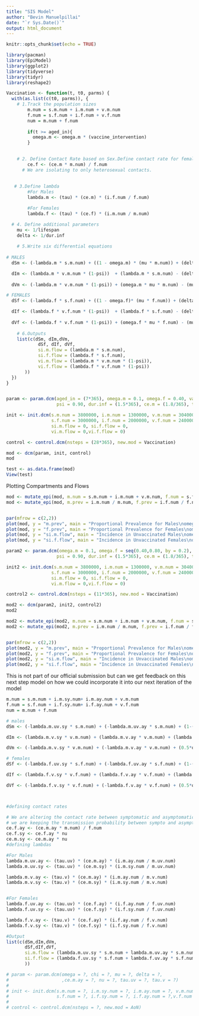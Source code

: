 ```yaml
---
title: "SIS Model"
author: "Bevin Manuelpillai"
date: "`r Sys.Date()`"
output: html_document
---
```


```r
knitr::opts_chunk$set(echo = TRUE)

library(pacman)
library(EpiModel)
library(ggplot2)
library(tidyverse)
library(tidyr)
library(reshape2)
```

```r
Vaccination <- function(t, t0, parms) {
  with(as.list(c(t0, parms)), {
    # 1.Track the population sizes
        m.num = s.m.num + i.m.num + v.m.num
        f.num = s.f.num + i.f.num + v.f.num
        num = m.num + f.num
        
        if(t >= aged_in){
          omega.m <- omega.m * (vaccine_intervention)
        }

    
    # 2. Define Contact Rate based on Sex.Define contact rate for females based on the contact rate for males.
        ce.f <- (ce.m * m.num) / f.num
      # We are isolating to only heterosexual contacts.
      
    
   # 3.Define lambda
        #For Males
        lambda.m <- (tau) * (ce.m) * (i.f.num / f.num)

        #For Females
        lambda.f <- (tau) * (ce.f) * (i.m.num / m.num)

  # 4. Define additional parameters
    mu <- 1/lifespan
    delta <- 1/dur.inf
    
    # 5.Write six differential equations
    
# MALES
  dSm <- (-lambda.m * s.m.num) + ((1 - omega.m) * (mu * m.num)) + (delta * i.m.num)  - (mu * s.m.num)

  dIm <- (lambda.m * v.m.num * (1-psi))  + (lambda.m * s.m.num) - (delta * i.m.num)  - (mu * i.m.num)
  
  dVm <- (-lambda.m * v.m.num * (1-psi)) + (omega.m * mu * m.num) - (mu * v.m.num)

# FEMALES
  dSf <- (-lambda.f * s.f.num) + ((1 - omega.f)* (mu * f.num)) + (delta * i.f.num)  - (mu * s.f.num)

  dIf <- (lambda.f * v.f.num * (1-psi))  + (lambda.f * s.f.num) - (delta * i.f.num)  - (mu * i.f.num)
  
  dVf <- (-lambda.f * v.f.num * (1-psi)) + (omega.f * mu * f.num) - (mu * v.f.num)
    
    # 6.Outputs
    list(c(dSm, dIm,dVm,
            dSf, dIf, dVf,
            si.m.flow = (lambda.m * s.m.num),
            si.f.flow = (lambda.f * s.f.num),
            vi.m.flow = (lambda.m * v.m.num * (1-psi)),
            vi.f.flow = (lambda.f * v.f.num * (1-psi))
       ))
  })
}


param <- param.dcm(aged_in = (7*365), omega.m = 0.1, omega.f = 0.40, vaccine_intervention = c(2,4,6,8), lifespan = (11*365),
                   psi = 0.90, dur.inf = (1.5*365), ce.m = (1.8/365), tau = 0.74)

init <- init.dcm(s.m.num = 3800000, i.m.num = 1300000, v.m.num = 304000,
                 s.f.num = 3000000, i.f.num = 2000000, v.f.num = 240000,
                 si.m.flow = 0, si.f.flow = 0,
                 vi.m.flow = 0,vi.f.flow = 0)

control <- control.dcm(nsteps = (28*365), new.mod = Vaccination)

mod <- dcm(param, init, control)
mod

test <- as.data.frame(mod)
View(test)
```

Plotting Compartments and Flows

```r
mod <- mutate_epi(mod, m.num = s.m.num + i.m.num + v.m.num, f.num = s.f.num + i.f.num + v.f.num)
mod <- mutate_epi(mod, m.prev = i.m.num / m.num, f.prev = i.f.num / f.num)


par(mfrow = c(2,2))
plot(mod, y = "m.prev", main = "Proportional Prevalence for Males\nomega.m = 0.2,0.4x,0.6x,0.8x", legend = "full", ylim = c(0,0.5))
plot(mod, y = "f.prev", main = "Proportional Prevalence for Females\nomega.m = 0.2,0.4x,0.6x,0.8x", legend = "full", ylim = c(0,0.5))
plot(mod, y = "si.m.flow", main = "Incidence in Unvaccinated Males\nomega.m = 0.2,0.4x,0.6x,0.8x", legend = "full")
plot(mod, y = "si.f.flow", main = "Incidence in Unvaccinated Females\nomega.m = 0.2,0.4x,0.6x,0.8x", legend = "full")
```

```r
param2 <- param.dcm(omega.m = 0.1, omega.f = seq(0.40,0.80, by = 0.2), lifespan = (11*365),
                   psi = 0.90, dur.inf = (1.5*365), ce.m = (1.8/365), tau = 0.74)

init2 <- init.dcm(s.m.num = 3800000, i.m.num = 1300000, v.m.num = 304000,
                 s.f.num = 3000000, i.f.num = 2000000, v.f.num = 240000,
                 si.m.flow = 0, si.f.flow = 0,
                 vi.m.flow = 0,vi.f.flow = 0)

control2 <- control.dcm(nsteps = (11*365), new.mod = Vaccination)

mod2 <- dcm(param2, init2, control2)
mod2

mod2 <- mutate_epi(mod2, m.num = s.m.num + i.m.num + v.m.num, f.num = s.f.num + i.f.num + v.f.num)
mod2 <- mutate_epi(mod2, m.prev = i.m.num / m.num, f.prev = i.f.num / f.num)


par(mfrow = c(2,2))
plot(mod2, y = "m.prev", main = "Proportional Prevalence for Males\nomega.f = 0.4,0.6,0.8", legend = "full", ylim = c(0,0.5))
plot(mod2, y = "f.prev", main = "Proportional Prevalence for Females\nomega.f = 0.4,0.6,0.8", legend = "full", ylim = c(0,0.5))
plot(mod2, y = "si.m.flow", main = "Incidence in Unvaccinated Males\nomega.f = 0.4,0.6,0.8", legend = "full")
plot(mod2, y = "si.f.flow", main = "Incidence in Unvaccinated Females\nomega.f = 0.4,0.6,0.8", legend = "full")
```

This is not part of our official submission but can we get feedback on this next step model on how we could incorporate it into our next iteration of the model

```r
m.num = s.m.num + i.m.sy.num+ i.m.ay.num + v.m.num
f.num = s.f.num + i.f.sy.num+ i.f.ay.num + v.f.num
num = m.num + f.num

# males
dSm <- (-lambda.m.uv.sy * s.m.num) + (-lambda.m.uv.ay * s.m.num) + (1-(0.5*omega*chi*mu*num)) + delta(i.m.sy.num) + delta(i.m.ay.num)

dIm <- (lambda.m.v.sy * v.m.num) + (lambda.m.v.ay * v.m.num) + (lambda.m.uv.sy * s.m.num) + (lambda.m.uv.ay * s.m.num) - delta(i.m.sy.num) - delta(i.m.ay.num) 

dVm <- (-lambda.m.v.sy * v.m.num) + (-lambda.m.v.ay * v.m.num) + (0.5*omega*chi*mu*num)

# females
dSf <- (-lambda.f.uv.sy * s.f.num) + (-lambda.f.uv.ay * s.f.num) + (1-(0.5*omega*chi*mu*num)) + delta(i.f.sy.num) + delta(i.f.ay.num)

dIf <- (lambda.f.v.sy * v.f.num) + (lambda.f.v.ay * v.f.num) + (lambda.f.uv.sy * s.f.num) + (lambda.f.uv.ay * s.f.num) - delta(i.f.sy.num) - delta(i.f.ay.num) 

dVf <- (-lambda.f.v.sy * v.f.num) + (-lambda.f.v.ay * v.f.num) + (0.5*omega*chi*mu*num)



#defining contact rates

# We are altering the contact rate between symptomatic and asymptomatic by nu.
# we are keeping the transmission probability between sympto and asympt the same aka tau
ce.f.ay <- (ce.m.ay * m.num) / f.num
ce.f.sy <- ce.f.ay * nu
ce.m.sy <- ce.m.ay * nu
#defining lambdas

#For Males
lambda.m.uv.ay <- (tau.uv) * (ce.m.ay) * (i.m.ay.num / m.uv.num)
lambda.m.uv.sy <- (tau.uv) * (ce.m.sy) * (i.m.sy.num / m.uv.num)

lambda.m.v.ay <- (tau.v) * (ce.m.ay) * (i.m.ay.num / m.v.num)
lambda.m.v.sy <- (tau.v) * (ce.m.sy) * (i.m.sy.num / m.v.num)


#For Females
lambda.f.uv.ay <- (tau.uv) * (ce.f.ay) * (i.f.ay.num / f.uv.num)
lambda.f.uv.sy <- (tau.uv) * (ce.f.sy) * (i.f.sy.num / f.uv.num)

lambda.f.v.ay <- (tau.v) * (ce.f.ay) * (i.f.ay.num / f.v.num)
lambda.f.v.sy <- (tau.v) * (ce.f.sy) * (i.f.sy.num / f.v.num)

#Output
list(c(dSm,dIm,dVm,
       dSf,dIf,dVf,
       si.m.flow = (lambda.m.uv.sy * s.m.num + lambda.m.uv.ay * s.m.num),
       si.f.flow = (lambda.f.uv.sy * s.f.num + lambda.f.uv.ay * s.f.num)
       ))

# param <- param.dcm(omega = ?, chi = ?, mu = ?, delta = ?,
#                    ,ce.m.ay = ?, nu = ?, tau.uv = ?, tau.v = ?)
# 
# init <- init.dcm(s.m.num = ?, i.m.sy.num = ?, i.m.ay.num = ?, v.m.num = ?, 
#                  s.f.num = ?, i.f.sy.num = ?, i.f.ay.num = ?,v.f.num = ?,)
# 
# control <- control.dcm(nsteps = ?, new.mod = AoN)
```
